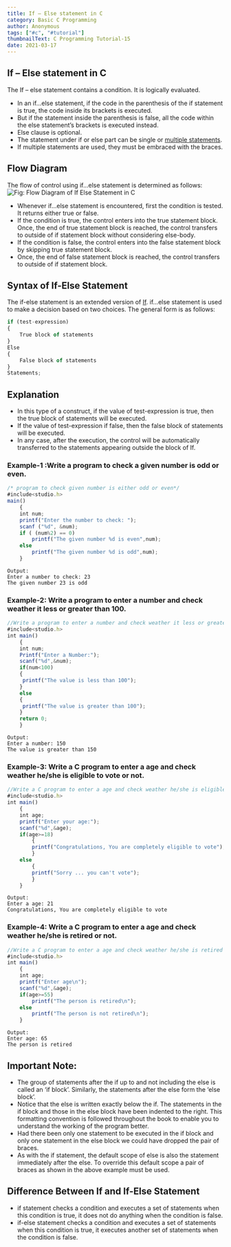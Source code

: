 ```yaml
---
title: If – Else statement in C
category: Basic C Programming
author: Anonymous
tags: ["#c", "#tutorial"]
thumbnailText: C Programming Tutorial-15
date: 2021-03-17
---
```

## If – Else statement in C
The If – else statement contains a condition. It is logically evaluated.

- In an if…else statement, if the code in the parenthesis of the if statement is true, the code inside its brackets is executed.
- But if the statement inside the parenthesis is false, all the code within the else statement’s brackets is executed instead.
- Else clause is optional.
- The statement under if or else part can be single or [multiple statements](https://en.wikibooks.org/wiki/C_Programming/Statements).
- If multiple statements are used, they must be embraced with the braces.
## Flow Diagram
The flow of control using if…else statement is determined as follows:
![ Fig: Flow Diagram of If Else Statement in C](../../assets/cPic/if-1.png)
- Whenever if…else statement is encountered, first the condition is tested. It returns either true or false.
- If the condition is true, the control enters into the true statement block. Once, the end of true statement block is reached, the control transfers to outside of if statement block without considering else-body.
- If the condition is false, the control enters into the false statement block by skipping true statement block.
- Once, the end of false statement block is reached, the control transfers to outside of if statement block.
## Syntax of If-Else Statement
The if-else statement is an extended version of [If](https://funycode.com/if-statement/). if…else statement is used to make a decision based on two choices. The general form is as follows:
```js
if (test-expression)
{
    True block of statements
}
Else
{
    False block of statements
}
Statements;
```
## Explanation
- In this type of a construct, if the value of test-expression is true, then the true block of statements will be executed.
- If the value of test-expression if false, then the false block of statements will be executed.
- In any case, after the execution, the control will be automatically transferred to the statements appearing outside the block of If.
### Example-1 :Write a program to check a given number is odd or even.
```js
/* program to check given number is either odd or even*/
#include<studio.h>
main()
    {
    int num;
    printf("Enter the number to check: ");
    scanf ("%d", &num);
    if ( (num%2) == 0)
        printf("The given number %d is even",num);
    else
        printf("The given number %d is odd",num);
    }
```
```
Output:
Enter a number to check: 23
The given number 23 is odd
```
### Example-2: Write a program to enter a number and check weather it less or greater than 100.

```js
//Write a program to enter a number and check weather it less or greater than 100.
#include<studio.h>
int main()
    {
    int num;
    Printf("Enter a Number:");
    scanf("%d",&num);
    if(num<100)
    {
     printf("The value is less than 100");
    }
    else
    {
     printf("The value is greater than 100");
    }
    return 0;
    }
```
```
Output:
Enter a number: 150
The value is greater than 150
```
### Example-3: Write a C program to enter a age and check weather he/she is eligible to vote or not.
```js
//Write a C program to enter a age and check weather he/she is eligible to vote or not.
#include<studio.h>
int main()
    {
    int age;
    printf("Enter your age:");
    scanf("%d",&age);
    if(age>=18)
        {
        printf("Congratulations, You are completely eligible to vote");
        }
    else
        {
        printf("Sorry ... you can't vote");
        }
    }
```
```
Output:
Enter a age: 21
Congratulations, You are completely eligible to vote
```
### Example-4: Write a C program to enter a age and check weather he/she is retired or not.
```js
//Write a C program to enter a age and check weather he/she is retired or not.
#include<studio.h>
int main()
    {
    int age;
    printf("Enter age\n");
    scanf("%d",&age);
    if(age>=55)
        printf("The person is retired\n");
    else
        printf("The person is not retired\n");
    }
```
```
Output:
Enter age: 65
The person is retired
```
## Important Note:
- The group of statements after the if up to and not including the else is called an ‘if block’. Similarly, the statements after the else form the ‘else block’.
- Notice that the else is written exactly below the if. The statements in the if block and those in the else block have been indented to the right. This formatting
convention is followed throughout the book to enable you to understand the working of the program better.
- Had there been only one statement to be executed in the if block and only one statement in the else block we could have dropped the pair of braces.
- As with the if statement, the default scope of else is also the statement immediately after the else. To override this default scope a pair of braces as shown
in the above example must be used.
## Difference Between If and If-Else Statement
- if statement checks a condition and executes a set of statements when this condition is true, it does not do anything when the condition is false.
- if-else statement checks a condition and executes a set of statements when this condition is true, it executes another set of statements when the condition is false.



